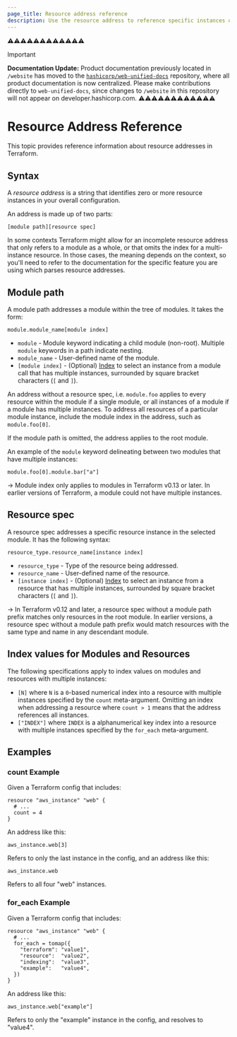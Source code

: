 ```yaml
---
page_title: Resource address reference
description: Use the resource address to reference specific instances of resources elsewhere in the configuration. Learn how Terraform creates addresses for resources.
---
```


⚠️⚠️⚠️⚠️⚠️⚠️⚠️⚠️⚠️⚠️⚠️⚠️
> [!IMPORTANT]  
> **Documentation Update:** Product documentation previously located in `/website` has moved to the [`hashicorp/web-unified-docs`](https://github.com/hashicorp/web-unified-docs) repository, where all product documentation is now centralized. Please make contributions directly to `web-unified-docs`, since changes to `/website` in this repository will not appear on developer.hashicorp.com.
⚠️⚠️⚠️⚠️⚠️⚠️⚠️⚠️⚠️⚠️⚠️⚠️


# Resource Address Reference

This topic provides reference information about resource addresses in Terraform. 

## Syntax

A _resource address_ is a string that identifies zero or more resource
instances in your overall configuration.

An address is made up of two parts:

```
[module path][resource spec]
```

In some contexts Terraform might allow for an incomplete resource address that
only refers to a module as a whole, or that omits the index for a
multi-instance resource. In those cases, the meaning depends on the context,
so you'll need to refer to the documentation for the specific feature you
are using which parses resource addresses.

## Module path

A module path addresses a module within the tree of modules. It takes the form:

```
module.module_name[module index]
```

- `module` - Module keyword indicating a child module (non-root). Multiple `module`
  keywords in a path indicate nesting.
- `module_name` - User-defined name of the module.
- `[module index]` - (Optional) [Index](#index-values-for-modules-and-resources)
  to select an instance from a module call that has multiple instances,
  surrounded by square bracket characters (`[` and `]`).

An address without a resource spec, i.e. `module.foo` applies to every resource within
the module if a single module, or all instances of a module if a module has multiple instances.
To address all resources of a particular module instance, include the module index in the address,
such as `module.foo[0]`.

If the module path is omitted, the address applies to the root module.

An example of the `module` keyword delineating between two modules that have multiple instances:

```
module.foo[0].module.bar["a"]
```

-> Module index only applies to modules in Terraform v0.13 or later. In earlier
versions of Terraform, a module could not have multiple instances.

## Resource spec

A resource spec addresses a specific resource instance in the selected module.
It has the following syntax:

```
resource_type.resource_name[instance index]
```

- `resource_type` - Type of the resource being addressed.
- `resource_name` - User-defined name of the resource.
- `[instance index]` - (Optional) [Index](#index-values-for-modules-and-resources)
  to select an instance from a resource that has multiple instances,
  surrounded by square bracket characters (`[` and `]`).

-> In Terraform v0.12 and later, a resource spec without a module path prefix
matches only resources in the root module. In earlier versions, a resource spec
without a module path prefix would match resources with the same type and name
in any descendant module.

## Index values for Modules and Resources

The following specifications apply to index values on modules and resources with multiple instances:

- `[N]` where `N` is a `0`-based numerical index into a resource with multiple
  instances specified by the `count` meta-argument. Omitting an index when
  addressing a resource where `count > 1` means that the address references
  all instances.
- `["INDEX"]` where `INDEX` is a alphanumerical key index into a resource with
  multiple instances specified by the `for_each` meta-argument.

## Examples

### count Example

Given a Terraform config that includes:

```hcl
resource "aws_instance" "web" {
  # ...
  count = 4
}
```

An address like this:

```
aws_instance.web[3]
```

Refers to only the last instance in the config, and an address like this:

```
aws_instance.web
```

Refers to all four "web" instances.

### for_each Example

Given a Terraform config that includes:

```hcl
resource "aws_instance" "web" {
  # ...
  for_each = tomap({
    "terraform": "value1",
    "resource":  "value2",
    "indexing":  "value3",
    "example":   "value4",
  })
}
```

An address like this:

```
aws_instance.web["example"]
```

Refers to only the "example" instance in the config, and resolves to "value4".
